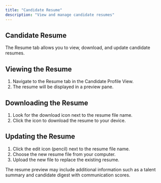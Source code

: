 ```yaml
---
title: "Candidate Resume"
description: "View and manage candidate resumes"
---
```


## Candidate Resume

The Resume tab allows you to view, download, and update candidate resumes.

## Viewing the Resume

1. Navigate to the Resume tab in the Candidate Profile View.
2. The resume will be displayed in a preview pane.

## Downloading the Resume

1. Look for the download icon next to the resume file name.
2. Click the icon to download the resume to your device.

## Updating the Resume

1. Click the edit icon (pencil) next to the resume file name.
2. Choose the new resume file from your computer.
3. Upload the new file to replace the existing resume.

<Info>
  The resume preview may include additional information such as a talent summary and candidate digest with communication scores.
</Info>